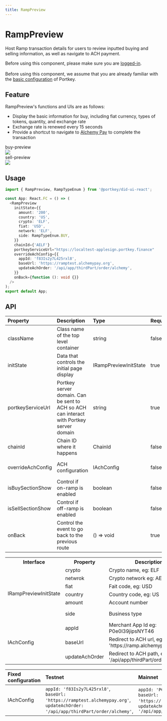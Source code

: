 ```yaml
---
title: RampPreview
---
```



# RampPreview

Host Ramp transaction details for users to review inputted buying and selling information, as well as navigate to ACH payment.

<HighlightBlock>
Before using this component, please make sure you are <a href="/docs/SDKs/UISDK/TypeScript/Document/SignIn">logged-in</a>. 
<br/><br/>
Before using this component, we assume that you are already familiar with the <a href="/docs/SDKs/UISDK/TypeScript/Document/Configuration">basic configuration</a> of Portkey.
</HighlightBlock>

## Feature

RampPreview's functions and UIs are as follows:

-   Display the basic information for buy, including fiat currency, types of tokens, quantity, and exchange rate
-   Exchange rate is renewed every 15 seconds
-   Provide a shortcut to navigate to [Alchemy Pay](https://alchemypay.org/) to complete the transaction

<div style={{display: 'flex', justifyContent: 'space-around', alignItems: 'start', width: '100%'}}>
  <div style={{width: '30%'}}> 
    <div style={{textAlign: 'center', color: '#999'}}> buy-preview </div>
    <img src='/img/ui-sdk/buy-preview-ui.png' width={'100%'} style={{border: '1px solid #dee2e8'}} />
  </div>
  <div style={{width: '30%'}}> 
    <div style={{textAlign: 'center', color: '#999'}}> sell-preview </div>
     <img src='/img/ui-sdk/sell-preview-ui.png' width={'100%'} style={{border: '1px solid #dee2e8'}} />
  </div>
</div>

## Usage

```typescript
import { RampPreview, RampTypeEnum } from '@portkey/did-ui-react';

const App: React.FC = () => (
  <RampPreview
    initState={{
      amount: '200',
      country: 'US',
      crypto: 'ELF',
      fiat: 'USD',
      network: 'ELF',
      side: RampTypeEnum.BUY,
    }}
    chainId={'AELF'}
    portkeyServiceUrl="https://localtest-applesign.portkey.finance"
    overrideAchConfig={{
      appId: 'f83Is2y7L425rxl8',
      baseUrl: 'https://ramptest.alchemypay.org',
      updateAchOrder: '/api/app/thirdPart/order/alchemy',
    }}
    onBack={function (): void {}}
  />
);
export default App;
```

## API

| Property            | Description                                                                              | Type                  | Required  | Default                              |
| :------------------ | :--------------------------------------------------------------------------------------- | :-------------------- | :-------- | :----------------------------------- |
| className           | Class name of the top level container                                                    | string                | false     | —                                    |
| initState           | Data that controls the initial page display                                              | IRampPreviewInitState | true      | —                                    |
| portkeyServiceUrl   | Portkey server domain. Can be sent to ACH so ACH can interact with Portkey server domain | string                | true      | —                                    |
| chainId             | Chain ID where it happens                                                                | ChainId               | false     | 'AELF'                               |
| overrideAchConfig   | ACH configuration                                                                        | IAchConfig            | false     | Default is the Mainnet configuration |
| isBuySectionShow    | Control if on-ramp is enabled                                                            | boolean               | false     | true                                 |
| isSellSectionShow   | Control if off-ramp is enabled                                                           | boolean               | false     | true                                 |
| onBack              | Control the event to go back to the previous route                                       | () => void            | true      | —                                    |


<table>
  <tr>
    <th>Interface</th>
    <th>Property</th>
    <th>Description</th>
    <th>Type</th>
    <th>Required</th>
  </tr>
  <tr>
    <td rowspan="7">IRampPreviewInitState</td>
  </tr>
  <tr>
    <td>crypto</td>
    <td>Crypto name, eg: ELF</td>
    <td>string</td>
    <td>true</td>
  </tr>
  <tr>
    <td>netwrok</td>
    <td>Crypto network eg: AELF</td>
    <td>string</td>
    <td>true</td>
  </tr>
  <tr>
    <td>fiat</td>
    <td>Fait code, eg: USD</td>
    <td>string</td>
    <td>true</td>
  </tr>
  <tr>
    <td>country</td>
    <td>Country code, eg: US</td>
    <td>string</td>
    <td>true</td>
  </tr>
  <tr>
    <td>amount</td>
    <td>Account number</td>
    <td>string</td>
    <td>false</td>
  </tr>
  <tr>
    <td>side</td>
    <td>Business type</td>
    <td>RampTypeEnum: "BUY" | "SELL"</td>
    <td>true</td>
  </tr>
  <tr>
    <td rowspan="4">IAchConfig</td>
  </tr>
  <tr>
    <td>appId</td>
    <td>Merchant App Id eg: P0e0l39jipsNYT46</td>
    <td>number | string</td>
    <td>true</td>
  </tr>
  <tr>
    <td>baseUrl</td>
    <td>Redirect to ACH url, eg: 'https://ramp.alchemypay.org'</td>
    <td>string</td>
    <td>true</td>
  </tr>
  <tr>
    <td>updateAchOrder</td>
    <td>Redirect to ACH path, eg: '/api/app/thirdPart/order/alchemy'</td>
    <td>string</td>
    <td>true</td>
  </tr>
</table>

| Fixed configuration | Testnet                                                                                                                                  | Mainnet                                                                                                                            |
| :------------------ | :--------------------------------------------------------------------------------------------------------------------------------------- | :--------------------------------------------------------------------------------------------------------------------------------- |
| IAchConfig          | `appId: 'f83Is2y7L425rxl8'`,<br/>`baseUrl: 'https://ramptest.alchemypay.org'`,<br/>`updateAchOrder: '/api/app/thirdPart/order/alchemy'`, | `appId: 'P0e0l39jipsNYT46'`,<br/>`baseUrl: 'https://ramp.alchemypay.org'`,<br/>`updateAchOrder: '/api/app/thirdPart/order/alchemy'`|
